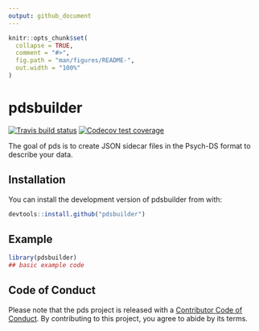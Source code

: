 ```yaml
---
output: github_document
---
```


<!-- README.md is generated from README.Rmd. Please edit that file -->

```r
knitr::opts_chunk$set(
  collapse = TRUE,
  comment = "#>",
  fig.path = "man/figures/README-",
  out.width = "100%"
)
```

# pdsbuilder

<!-- badges: start -->
[![Travis build status](https://travis-ci.com/debruine/pdsbuilder.svg?branch=master)](https://travis-ci.com/debruine/pdsbuilder)
[![Codecov test coverage](https://codecov.io/gh/debruine/pdsbuilder/branch/master/graph/badge.svg)](https://codecov.io/gh/debruine/pdsbuilder?branch=master)
<!-- badges: end -->

The goal of pds is to create JSON sidecar files in the Psych-DS format to describe your data. 

## Installation

You can install the development version of pdsbuilder from with:

``` r
devtools::install.github("pdsbuilder")
```

## Example


```r
library(pdsbuilder)
## basic example code
```

## Code of Conduct

Please note that the pds project is released with a [Contributor Code of Conduct](https://contributor-covenant.org/version/2/0/CODE_OF_CONDUCT.html). By contributing to this project, you agree to abide by its terms.
